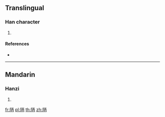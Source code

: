 {{character info/new}}
==Translingual==

===Han character===
{{Han char|rn=170|rad=阜|as=05|sn=8|four=71227|canj=NLMOB}}

# {{defn|Han|sort=阜05}}

====References====
* {{Han ref|kx=1349.010|dkj=41604|hdz=64120.020|uh=9643|ud=38467|bh=CDDC|bd=52700}}

----

==Mandarin==

===Hanzi===
{{cmn-hanzi|pin=[[bǐng]] ([[bing3]]), [[bù]] ([[bu4]]), [[fū]] ([[fu1]]), [[pǒu]] ([[pou3]])|wg=ping<sup>3</sup>, pu<sup>4</sup>, fu<sup>1</sup>, p'ou<sup>3</sup>}}

# {{defn|lang=cmn|sort=阜05}}

[[fr:陃]]
[[pl:陃]]
[[th:陃]]
[[zh:陃]]
